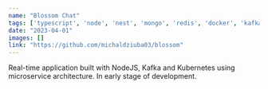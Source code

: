 ```yaml
---
name: "Blossom Chat"
tags: ['typescript', 'node', 'nest', 'mongo', 'redis', 'docker', 'kafka', 'react']
date: "2023-04-01"
images: []
link: "https://github.com/michaldziuba03/blossom"
---
```

Real-time application built with NodeJS, Kafka and Kubernetes using microservice architecture. In early stage of development.